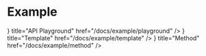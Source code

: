 
# Example

<Cards>
	<Card
		icon={
			<svg
				xmlns="http://www.w3.org/2000/svg"
				fill="none"
				viewBox="0 0 24 24"
				strokeWidth={1.5}
				stroke="currentColor"
				className="w-6 h-6"
			>
				<path
					strokeLinecap="round"
					strokeLinejoin="round"
					d="M12 7.5h1.5m-1.5 3h1.5m-7.5 3h7.5m-7.5 3h7.5m3-9h3.375c.621 0 1.125.504 1.125 1.125V18a2.25 2.25 0 01-2.25 2.25M16.5 7.5V18a2.25 2.25 0 002.25 2.25M16.5 7.5V4.875c0-.621-.504-1.125-1.125-1.125H4.125C3.504 3.75 3 4.254 3 4.875V18a2.25 2.25 0 002.25 2.25h13.5M6 7.5h3v3H6v-3z"
				/>
			</svg>
		}
		title="API Playground"
		href="/docs/example/playground"
	/>
	<Card
		icon={
			<svg
				xmlns="http://www.w3.org/2000/svg"
				fill="none"
				viewBox="0 0 24 24"
				strokeWidth={1.5}
				stroke="currentColor"
				className="w-6 h-6"
			>
				<path
					strokeLinecap="round"
					strokeLinejoin="round"
					d="M12 7.5h1.5m-1.5 3h1.5m-7.5 3h7.5m-7.5 3h7.5m3-9h3.375c.621 0 1.125.504 1.125 1.125V18a2.25 2.25 0 01-2.25 2.25M16.5 7.5V18a2.25 2.25 0 002.25 2.25M16.5 7.5V4.875c0-.621-.504-1.125-1.125-1.125H4.125C3.504 3.75 3 4.254 3 4.875V18a2.25 2.25 0 002.25 2.25h13.5M6 7.5h3v3H6v-3z"
				/>
			</svg>
		}
		title="Template"
		href="/docs/example/template"
	/>
	<Card
		icon={
			<svg
				xmlns="http://www.w3.org/2000/svg"
				fill="none"
				viewBox="0 0 24 24"
				strokeWidth={1.5}
				stroke="currentColor"
				className="w-6 h-6"
			>
				<path
					strokeLinecap="round"
					strokeLinejoin="round"
					d="M19.5 14.25v-2.625a3.375 3.375 0 00-3.375-3.375h-1.5A1.125 1.125 0 0113.5 7.125v-1.5a3.375 3.375 0 00-3.375-3.375H8.25m0 12.75h7.5m-7.5 3H12M10.5 2.25H5.625c-.621 0-1.125.504-1.125 1.125v17.25c0 .621.504 1.125 1.125 1.125h12.75c.621 0 1.125-.504 1.125-1.125V11.25a9 9 0 00-9-9z"
				/>
			</svg>
		}
		title="Method"
		href="/docs/example/method"
	/>
</Cards>